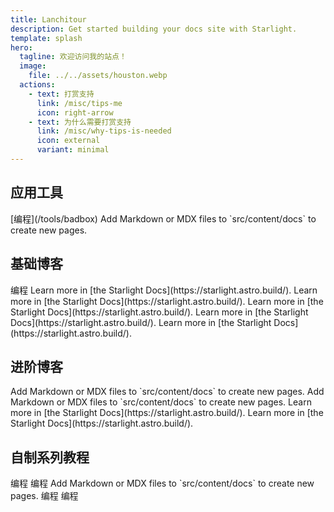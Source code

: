 ```yaml
---
title: Lanchitour
description: Get started building your docs site with Starlight.
template: splash
hero:
  tagline: 欢迎访问我的站点！
  image:
    file: ../../assets/houston.webp
  actions:
    - text: 打赏支持
      link: /misc/tips-me
      icon: right-arrow
    - text: 为什么需要打赏支持
      link: /misc/why-tips-is-needed
      icon: external
      variant: minimal
---
```



## 应用工具

<CardGrid stagger>
	<Card title="坏盒子" icon="pencil" link="/tools/badbox">
		[编程](/tools/badbox)
	</Card>
	<Card title="数据播放器" icon="add-document">
		Add Markdown or MDX files to `src/content/docs` to create new pages.
	</Card>
</CardGrid>

## 基础博客

<CardGrid stagger>
	<Card title="算法与数据结构" icon="pencil">
		编程
	</Card>
	<Card title="计算机网络" icon="open-book">
		Learn more in [the Starlight Docs](https://starlight.astro.build/).
	</Card>
	<Card title="计算机图形" icon="open-book">
		Learn more in [the Starlight Docs](https://starlight.astro.build/).
	</Card>
	<Card title="操作系统" icon="open-book">
		Learn more in [the Starlight Docs](https://starlight.astro.build/).
	</Card>
	<Card title="嵌入式及实时系统" icon="open-book">
		Learn more in [the Starlight Docs](https://starlight.astro.build/).
	</Card>
	<Card title="数据库系统" icon="open-book">
		Learn more in [the Starlight Docs](https://starlight.astro.build/).
	</Card>
</CardGrid>

## 进阶博客
<CardGrid stagger>
	<Card title="编译工具链" icon="add-document">
		Add Markdown or MDX files to `src/content/docs` to create new pages.
	</Card>
	<Card title="密码与安全" icon="add-document">
		Add Markdown or MDX files to `src/content/docs` to create new pages.
	</Card>
	<Card title="人工智能与机器学习" icon="open-book">
		Learn more in [the Starlight Docs](https://starlight.astro.build/).
	</Card>
	<Card title="软件工程" icon="open-book">
		Learn more in [the Starlight Docs](https://starlight.astro.build/).
	</Card>
</CardGrid>

## 自制系列教程

<CardGrid stagger>
	<Card title="自制编程语言" icon="pencil">
		编程
	</Card>
	<Card title="自制虚拟机" icon="pencil">
		编程
	</Card>
	<Card title="自制操作系统" icon="add-document">
		Add Markdown or MDX files to `src/content/docs` to create new pages.
	</Card>
	<Card title="自制游戏引擎" icon="pencil">
		编程
	</Card>
	<Card title="自制人工智能" icon="pencil">
		编程
	</Card>
</CardGrid>
